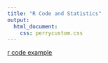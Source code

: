 ```yaml
---
title: "R Code and Statistics"
output:
  html_document:
    css: perrycustom.css
---
```



[r code example](LTM_Profile.html)

